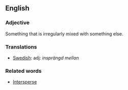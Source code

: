 ==English==

===Adjective===

Something that is irregularly mixed with something else.

===Translations===

*[[Swedish]]: adj: ''insprängd mellan''

===Related words===
*[[Intersperse]]